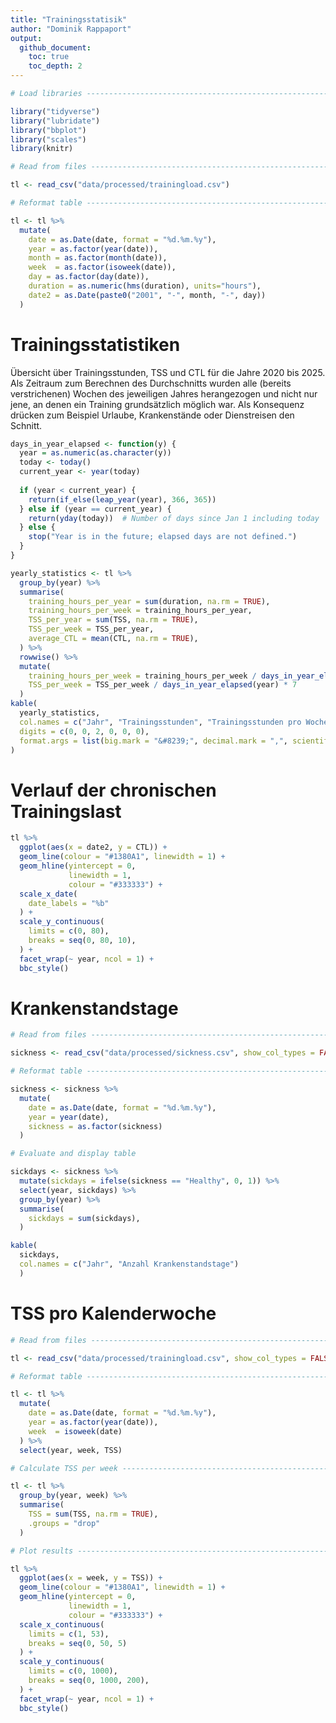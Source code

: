 ```yaml
---
title: "Trainingsstatisik"
author: "Dominik Rappaport"
output:
  github_document:
    toc: true
    toc_depth: 2
---
```


```r

# Load libraries ----------------------------------------------------------

library("tidyverse")
library("lubridate")
library("bbplot")
library("scales")
library(knitr)

# Read from files ---------------------------------------------------------

tl <- read_csv("data/processed/trainingload.csv")

# Reformat table ----------------------------------------------------------

tl <- tl %>%
  mutate(
    date = as.Date(date, format = "%d.%m.%y"), 
    year = as.factor(year(date)),
    month = as.factor(month(date)),
    week  = as.factor(isoweek(date)),
    day = as.factor(day(date)),
    duration = as.numeric(hms(duration), units="hours"),
    date2 = as.Date(paste0("2001", "-", month, "-", day))
  )

```

# Trainingsstatistiken

Übersicht über Trainingsstunden, TSS und CTL für die Jahre 2020 bis 2025. Als Zeitraum zum Berechnen des Durchschnitts wurden alle (bereits verstrichenen) Wochen des jeweiligen Jahres herangezogen und nicht nur jene, an denen ein Training grundsätzlich möglich war. Als Konsequenz drücken zum Beispiel Urlaube, Krankenstände oder Dienstreisen den Schnitt.

```r
days_in_year_elapsed <- function(y) {
  year = as.numeric(as.character(y))
  today <- today()
  current_year <- year(today)
  
  if (year < current_year) {
    return(if_else(leap_year(year), 366, 365))
  } else if (year == current_year) {
    return(yday(today))  # Number of days since Jan 1 including today
  } else {
    stop("Year is in the future; elapsed days are not defined.")
  }
}

yearly_statistics <- tl %>% 
  group_by(year) %>%
  summarise(
    training_hours_per_year = sum(duration, na.rm = TRUE),
    training_hours_per_week = training_hours_per_year,
    TSS_per_year = sum(TSS, na.rm = TRUE),
    TSS_per_week = TSS_per_year,
    average_CTL = mean(CTL, na.rm = TRUE),
  ) %>%
  rowwise() %>%
  mutate(
    training_hours_per_week = training_hours_per_week / days_in_year_elapsed(year) * 7,
    TSS_per_week = TSS_per_week / days_in_year_elapsed(year) * 7
  )
kable(
  yearly_statistics, 
  col.names = c("Jahr", "Trainingsstunden", "Trainingsstunden pro Woche (Ø)", "TSS", "TSS pro Woche (Ø)", "CTL (Ø)"),
  digits = c(0, 0, 2, 0, 0, 0),
  format.args = list(big.mark = "&#8239;", decimal.mark = ",", scientific = FALSE)
)
```

# Verlauf der chronischen Trainingslast

```r
tl %>%
  ggplot(aes(x = date2, y = CTL)) +
  geom_line(colour = "#1380A1", linewidth = 1) +
  geom_hline(yintercept = 0,
             linewidth = 1,
             colour = "#333333") +
  scale_x_date(
    date_labels = "%b"
  ) +
  scale_y_continuous(
    limits = c(0, 80),
    breaks = seq(0, 80, 10),
  ) +
  facet_wrap(~ year, ncol = 1) +
  bbc_style()
```

# Krankenstandstage

```r
# Read from files ---------------------------------------------------------

sickness <- read_csv("data/processed/sickness.csv", show_col_types = FALSE)

# Reformat table ----------------------------------------------------------

sickness <- sickness %>%
  mutate(
    date = as.Date(date, format = "%d.%m.%y"),
    year = year(date),
    sickness = as.factor(sickness)
  )

# Evaluate and display table

sickdays <- sickness %>%
  mutate(sickdays = ifelse(sickness == "Healthy", 0, 1)) %>%
  select(year, sickdays) %>%
  group_by(year) %>%
  summarise(
    sickdays = sum(sickdays),
  )

kable(
  sickdays, 
  col.names = c("Jahr", "Anzahl Krankenstandstage")
  )
```

# TSS pro Kalenderwoche

```r
# Read from files ---------------------------------------------------------

tl <- read_csv("data/processed/trainingload.csv", show_col_types = FALSE)

# Reformat table ----------------------------------------------------------

tl <- tl %>%
  mutate(
    date = as.Date(date, format = "%d.%m.%y"), 
    year = as.factor(year(date)),
    week  = isoweek(date)
  ) %>%
  select(year, week, TSS)

# Calculate TSS per week --------------------------------------------------

tl <- tl %>%
  group_by(year, week) %>%
  summarise(
    TSS = sum(TSS, na.rm = TRUE),
    .groups = "drop"
  )

# Plot results ------------------------------------------------------------

tl %>%
  ggplot(aes(x = week, y = TSS)) +
  geom_line(colour = "#1380A1", linewidth = 1) +
  geom_hline(yintercept = 0,
             linewidth = 1,
             colour = "#333333") +
  scale_x_continuous(
    limits = c(1, 53),
    breaks = seq(0, 50, 5)
  ) +
  scale_y_continuous(
    limits = c(0, 1000),
    breaks = seq(0, 1000, 200),
  ) +
  facet_wrap(~ year, ncol = 1) +
  bbc_style()
```
